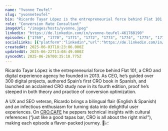 ```yaml
---
name: "Yvonne Teufel"
slug: "yvonneteufel"
bio: "Ricardo Tayar López is the entrepreneurial force behind Flat 101, a CRO and digital experience agency he founded in 2013. As CEO, he’s guided over 300 digital projects, authored Spain’s first CRO book in Spanish, and launched an acclaimed CRO study now in its fourth edition, proof he’s steeped in both theory and practice of conversion optimization.\n\nA UX and SEO veteran, Ricardo brings a bilingual flair (English & Spanish) and an infectious enthusiasm for turning data into delightful user experiences. On [CRO.CAFE](http://CRO.CAFE) he peppers technical insights with cultural references (“just like a good tapas bar, CRO is all about the right mix!”), making each episode a flavor-packed journey. 🍷📈"
role: "Conversion Rate Consultant"
imageUrl: "/images/hosts/yvonne.jpeg"
linkedin: "https://de.linkedin.com/in/yvonne-teufel-461768190"
episodes: ["1769", "1770", "1771", "1772", "1773", "1774", "1775", "1776", "1777", "1778", "1779", "1780", "1781", "1782", "1783", "1784", "1785", "1786", "1787", "1788", "1789", "1790", "1791", "1792", "1793"]
socialLinks: [{"platform":"linkedin","url":"https://de.linkedin.com/in/yvonne-teufel-461768190"}]
createdAt: 2025-06-03T18:23:06.000Z
updatedAt: 2025-06-22T13:08:49.000Z
syncedAt: 2025-06-26T00:35:18.775Z
---
```


Ricardo Tayar López is the entrepreneurial force behind Flat 101, a CRO and digital experience agency he founded in 2013. As CEO, he’s guided over 300 digital projects, authored Spain’s first CRO book in Spanish, and launched an acclaimed CRO study now in its fourth edition, proof he’s steeped in both theory and practice of conversion optimization.

A UX and SEO veteran, Ricardo brings a bilingual flair (English & Spanish) and an infectious enthusiasm for turning data into delightful user experiences. On [CRO.CAFE](http://CRO.CAFE) he peppers technical insights with cultural references (“just like a good tapas bar, CRO is all about the right mix!”), making each episode a flavor-packed journey. 🍷📈